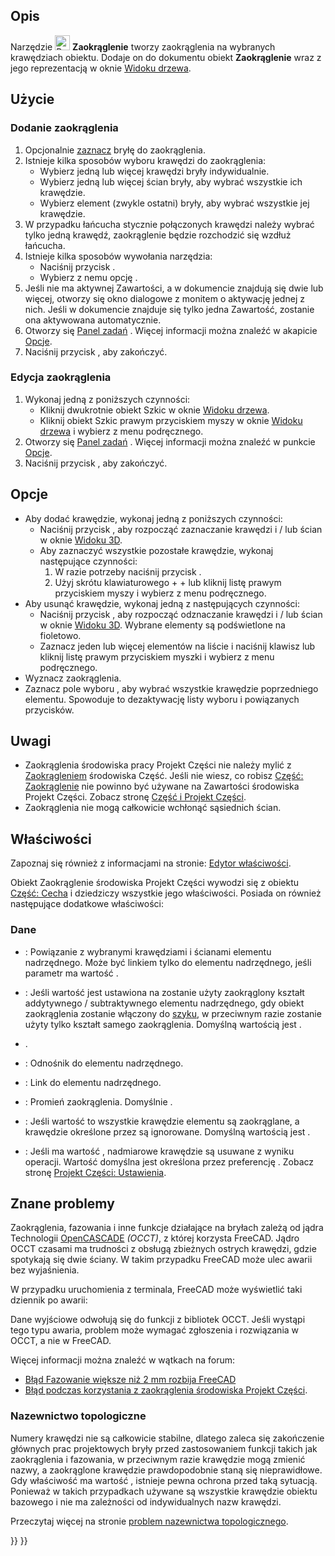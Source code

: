 <languages/>

{{Docnav/pl
|[[PartDesign_Boolean/pl|Operacja logiczna]]
|[[PartDesign_Chamfer/pl|Sfazowanie]]
|[[PartDesign_Workbench/pl|środowisko pracy Projekt Części]]
|IconL=PartDesign_Boolean.svg
|IconR=PartDesign_Chamfer.svg
|IconC=Workbench_PartDesign.svg
}}

{{GuiCommand/pl
|Name=PartDesign Fillet
|Name/pl=Projekt Części: Zaokrąglenie
|MenuLocation=Projekt Części → Zastosuj funkcję ulepszenia → Zaokrąglenie
|Workbenches=[[PartDesign_Workbench/pl|Projekt Części]]
|SeeAlso=[[PartDesign_Chamfer/pl|Sfazowanie]]
}}

<span id="Description"></span>
==Opis==

Narzędzie [[Image:PartDesign_Fillet.svg|24px]] '''Zaokrąglenie''' tworzy zaokrąglenia na wybranych krawędziach obiektu. Dodaje on do dokumentu obiekt '''Zaokrąglenie''' wraz z jego reprezentacją w oknie [[Tree_view/pl|Widoku drzewa]].

<span id="Usage"></span>
==Użycie==

<span id="Add_a_fillet"></span>
===Dodanie zaokrąglenia===

# Opcjonalnie [[PartDesign_Body/pl#Aktywny_status|zaznacz]] bryłę do zaokrąglenia.
# Istnieje kilka sposobów wyboru krawędzi do zaokrąglenia:
#* Wybierz jedną lub więcej krawędzi bryły indywidualnie.
#* Wybierz jedną lub więcej ścian bryły, aby wybrać wszystkie ich krawędzie.
#* Wybierz element (zwykle ostatni) bryły, aby wybrać wszystkie jej krawędzie.
# W przypadku łańcucha stycznie połączonych krawędzi należy wybrać tylko jedną krawędź, zaokrąglenie będzie rozchodzić się wzdłuż łańcucha.
# Istnieje kilka sposobów wywołania narzędzia:
#* Naciśnij przycisk {{Button|[[Image:PartDesign_Fillet.svg|16px]] '''Zaokrąglenie'''}}.
#* Wybierz z nemu opcję {{MenuCommand|Projekt Części → Zastosuj funkcję ulepszenia → [[Image:PartDesign_Fillet.svg|16px]] Zaokrąglenie}}.
# Jeśli nie ma aktywnej Zawartości, a w dokumencie znajdują się dwie lub więcej, otworzy się okno dialogowe {{MenuCommand|Wymagana jest aktywna zawartość}} z monitem o aktywację jednej z nich. Jeśli w dokumencie znajduje się tylko jedna Zawartość, zostanie ona aktywowana automatycznie.
# Otworzy się [[Task_panel/pl|Panel zadań]]  {{MenuCommand|Parametry zaokrąglenia}}. Więcej informacji można znaleźć w akapicie [[#Opcje|Opcje]].
# Naciśnij przycisk {{Button|OK}}, aby zakończyć.

<span id="Edit_a_fillet"></span>
===Edycja zaokrąglenia===

# Wykonaj jedną z poniższych czynności:
#* Kliknij dwukrotnie obiekt Szkic w oknie [[Tree_view/pl|Widoku drzewa]].
#* Kliknij obiekt Szkic prawym przyciskiem myszy w oknie [[Tree_view/pl|Widoku drzewa]] i wybierz {{MenuCommand|Edycja funkcji zaokrąglenia}} z menu podręcznego.
#  Otworzy się [[Task_panel/pl|Panel zadań]] {{MenuCommand|Parametry zaokrąglenia}}. Więcej informacji można znaleźć w punkcie [[#Opcje|Opcje]].
# Naciśnij przycisk {{Button|OK}}, aby zakończyć.

<span id="Options"></span>
==Opcje==

* Aby dodać krawędzie, wykonaj jedną z poniższych czynności:
** Naciśnij przycisk {{Button|Dodaj}}, aby rozpocząć zaznaczanie krawędzi i / lub ścian w oknie [[3D_view/pl|Widoku 3D]].
** Aby zaznaczyć wszystkie pozostałe krawędzie, wykonaj następujące czynności:
**# W razie potrzeby naciśnij przycisk {{Button|Dodaj}}.
**# Użyj skrótu klawiaturowego {{KEY|Ctrl}} + {{KEY|Shift}} + {{KEY|A}} lub kliknij listę prawym przyciskiem myszy i wybierz {{MenuCommand|Dodaj wszystkie krawędzie}} z menu podręcznego.
* Aby usunąć krawędzie, wykonaj jedną z następujących czynności:
** Naciśnij przycisk {{Button|Usuń}}, aby rozpocząć odznaczanie krawędzi i / lub ścian w oknie [[3D_view/pl|Widoku 3D]]. Wybrane elementy są podświetlone na fioletowo.
** Zaznacz jeden lub więcej elementów na liście i naciśnij klawisz {{KEY|Del}} lub kliknij listę prawym przyciskiem myszki i wybierz {{MenuCommand|Usuń}} z menu podręcznego.
* Wyznacz {{MenuCommand|Promień}} zaokrąglenia.
* Zaznacz pole wyboru {{MenuCommand|Użyj wszystkich krawędzi}}, aby wybrać wszystkie krawędzie poprzedniego elementu. Spowoduje to dezaktywację listy wyboru i powiązanych przycisków.

<span id="Notes"></span>
==Uwagi==

* Zaokrąglenia środowiska pracy Projekt Części nie należy mylić z [[Part_Fillet/pl|Zaokrągleniem]] środowiska Część. Jeśli nie wiesz, co robisz [[Part_Fillet/pl|Część: Zaokrąglenie]] nie powinno być używane na Zawartości środowiska Projekt Części. Zobacz stronę [[Part_and_PartDesign/pl|Część i Projekt Części]].
* Zaokrąglenia nie mogą całkowicie wchłonąć sąsiednich ścian.

<span id="Properties"></span>
==Właściwości==

Zapoznaj się również z informacjami na stronie: [[Property_editor/pl|Edytor właściwości]].

Obiekt Zaokrąglenie środowiska Projekt Części wywodzi się z obiektu [[Part_Feature/pl|Część: Cecha]] i dziedziczy wszystkie jego właściwości. Posiada on również następujące dodatkowe właściwości:

<span id="Data"></span>
===Dane===

{{Properties_Title|Podstawowe}}

* {{PropertyData|Baza|LinkSub}}: Powiązanie z wybranymi krawędziami i ścianami elementu nadrzędnego. Może być linkiem tylko do elementu nadrzędnego, jeśli parametr {{PropertyData|Użyj wszystkich krawędzi}} ma wartość {{TRUE/pl}}.
* {{PropertyData|Wsparcie przekształcenia|Bool}}: Jeśli wartość jest ustawiona na {{TRUE/pl}} zostanie użyty zaokrąglony kształt addytywnego / subtraktywnego elementu nadrzędnego, gdy obiekt zaokrąglenia zostanie włączony do [[PartDesign_Workbench/pl#Narzędzia_do_przekształcania|szyku]], w przeciwnym razie zostanie użyty tylko kształt samego zaokrąglenia. Domyślną wartością jest {{FALSE/pl}}.
* {{PropertyData|Dodaj kształt podrzędny|PartShape|ukryty}}.
* {{PropertyData|Cecha podstawowa|Link|ukryty}}: Odnośnik do elementu nadrzędnego.
* {{PropertyData|_ Body|LinkHidden|ukryty}}: Link do elementu nadrzędnego.

{{Properties_Title|Zaokrąglenie}}

* {{PropertyData|Promień|QuantityConstraint}}: Promień zaokrąglenia. Domyślnie {{value|1 mm}}.
* {{PropertyData|Użyj wszystkich krawędzi|Bool}}: Jeśli wartość to {{TRUE/pl}} wszystkie krawędzie elementu są zaokrąglane, a krawędzie określone przez {{PropertyData|Bazę}} są ignorowane. Domyślną wartością jest {{FALSE/pl}}.

{{Properties_Title|Projekt Części}}

* {{PropertyData|Ulepsz|Bool}}: Jeśli ma wartość {{TRUE/pl}}, nadmiarowe krawędzie są usuwane z wyniku operacji. Wartość domyślna jest określona przez preferencję {{MenuCommand|Automatycznie udoskonal model po wykonaniu operacji opartej na szkicu}}. Zobacz stronę [[PartDesign_Preferences/pl#Ogólne|Projekt Części: Ustawienia]].

<span id="Known_issues"></span>
==Znane problemy==

Zaokrąglenia, fazowania i inne funkcje działające na bryłach zależą od jądra Technologii [[OpenCASCADE/pl|OpenCASCADE]] ''(OCCT)'', z której korzysta FreeCAD. Jądro OCCT czasami ma trudności z obsługą zbieżnych ostrych krawędzi, gdzie spotykają się dwie ściany. W takim przypadku FreeCAD może ulec awarii bez wyjaśnienia.

W przypadku uruchomienia z terminala, FreeCAD może wyświetlić taki dziennik po awarii:

{{code|lang=text|code=
#1  0x7fff63d660ba in BRep_Tool::Curve(TopoDS_Edge const&, TopLoc_Location&, double&, double&) from /usr/lib/x86_64-linux-gnu/libTKBRep.so.7+0x2a
#2  0x7fff63d69546 in BRep_Tool::Curve(TopoDS_Edge const&, double&, double&) from /usr/lib/x86_64-linux-gnu/libTKBRep.so.7+0x46
#3  0x7fff71f4fef5 in ChFi3d_Builder::PerformIntersectionAtEnd(int) from /usr/lib/x86_64-linux-gnu/libTKFillet.so.7+0x3b05
#4  0x7fff71f58307 in ChFi3d_Builder::PerformOneCorner(int, bool) from /usr/lib/x86_64-linux-gnu/libTKFillet.so.7+0x1097
#5  0x7fff71ef6218 in ChFi3d_Builder::PerformFilletOnVertex(int) from /usr/lib/x86_64-linux-gnu/libTKFillet.so.7+0x4e8
#6  0x7fff71ef71d1 in ChFi3d_Builder::Compute() from /usr/lib/x86_64-linux-gnu/libTKFillet.so.7+0xe31
#7  0x7fff720ad7c3 in BRepFilletAPI_MakeChamfer::Build() from /usr/lib/x86_64-linux-gnu/libTKFillet.so.7+0x33
#8  0x7fff723be48e in PartDesign::Chamfer::execute() from /usr/lib/freecad-daily/lib/_PartDesign.so+0x60e
...
}}

Dane wyjściowe odwołują się do funkcji z bibliotek OCCT. Jeśli wystąpi tego typu awaria, problem może wymagać zgłoszenia i rozwiązania w OCCT, a nie w FreeCAD.

Więcej informacji można znaleźć w wątkach na forum:
*[https://forum.freecadweb.org/viewtopic.php?p=263818#p263818 Błąd Fazowanie większe niż 2 mm rozbija FreeCAD]
*[https://forum.freecadweb.org/viewtopic.php?p=264827#p264827 Błąd podczas korzystania z zaokrąglenia środowiska Projekt Części].

<span id="Topological_naming"></span>
===Nazewnictwo topologiczne=== 

Numery krawędzi nie są całkowicie stabilne, dlatego zaleca się zakończenie głównych prac projektowych bryły przed zastosowaniem funkcji takich jak zaokrąglenia i fazowania, w przeciwnym razie krawędzie mogą zmienić nazwy, a zaokrąglone krawędzie prawdopodobnie staną się nieprawidłowe. Gdy właściwość {{PropertyData|Użyj wszystkich krawędzi}} ma wartość {{TRUE/pl}}, istnieje pewna ochrona przed taką sytuacją. Ponieważ w takich przypadkach używane są wszystkie krawędzie obiektu bazowego i nie ma zależności od indywidualnych nazw krawędzi.

Przeczytaj więcej na stronie [[Topological_naming_problem/pl|problem nazewnictwa topologicznego]].


{{Docnav/pl
|[[PartDesign_Boolean/pl|Operacja logiczna]]
|[[PartDesign_Chamfer/pl|Sfazowanie]]
|[[PartDesign_Workbench/pl|środowisko pracy Projekt Części]]
|IconL=PartDesign_Boolean.svg
|IconR=PartDesign_Chamfer.svg
|IconC=Workbench_PartDesign.svg
}}

{{PartDesign Tools navi{{#translation:}}}}
{{Userdocnavi{{#translation:}}}}